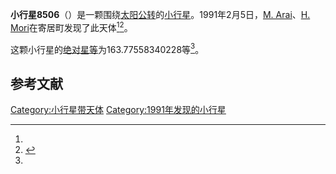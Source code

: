 {{Infobox planet
| bgcolour = #FFFFC0
| name = 8506
| symbol = 
| image = 
| caption = 
| discovery = yes
| discovery_ref = 
| discoverer = [[M._Arai|M. Arai]]、[[H._Mori|H. Mori]]
| discovery_site = [[寄居町|寄居町]] 
| discovered = 1991年2月5日
| designations = yes
| mp_name = 
| named_after = 
| alt_names = 1991 CN/ 1992 OW8
| mp_category = [[主带小行星|主带小行星]]
| orbit_ref = <ref name="a">[http://ssd.jpl.nasa.gov/sbdb.cgi?sstr=8506 8506] {{Wayback|url=http://ssd.jpl.nasa.gov/sbdb.cgi?sstr=8506 |date=20210717064120 }}，小行星數據庫瀏覽器（JPL Small-Body Database Browser）－[[美国国家航空航天局|美国国家航空航天局]]喷气推进实验室</ref>
| epoch = 2456400.5 (2013年4月18日更新)
| aphelion = {{convert|2.43933038800687|AU|km|3|abbr=on|lk=out}}
| perihelion = {{convert|2.107479961627644|AU|km|3|abbr=on}}
| semimajor = {{convert|2.273405174817257|AU|km|3|abbr=on}}
| eccentricity = 0.072985324
| period = 1252.026996 [[日|日]]<br />3.43[[儒略年|儒略年]]
| avg_speed = 
| inclination = 3.978345857391713
| asc_node = 1.208450933412384
| mean_anomaly = 
| arg_peri = 163.77558340228
| satellites = 
| physical_characteristics = yes
| dimensions = 
| mass = 
| density = 
| surface_grav = 
| escape_velocity = 
| sidereal_day = 
| axial_tilt = 
| pole_ecliptic_lat = 
| pole_ecliptic_lon = 
| albedo = 
| temperatures= 
| temp_name1 = 
| mean_temp_1 = 
| max_temp_1 = 
| temp_name2 = 
| max_temp_2 = 
| spectral_type = 
| abs_magnitude = 163.77558340228
}}

'''小行星8506'''（{{lang-en|8506}}）是一颗围绕[[太阳|太阳]][[公转|公转]]的[[小行星|小行星]]。1991年2月5日，[[M._Arai|M. Arai]]、[[H._Mori|H. Mori]]在寄居町发现了此天体<ref name="a" /><ref>{{cite news|title=小行星列表|url=http://cfa-www.harvard.edu/iau/lists/NumberedMPs.txt|accessdate=2013-07-08|newspaper=哈佛大学|archive-date=2008-05-17|archive-url=https://web.archive.org/web/20080517010638/http://cfa-www.harvard.edu/iau/lists/NumberedMPs.txt|dead-url=no}}</ref>。

这颗小行星的[[绝对星等|绝对星等]]为163.77558340228等<ref name="a" />。

==参考文献==
{{reflist}}
{{Minor Planet Number|[[小行星8505|小行星8505]]|[[小行星8507|小行星8507]]}}

{{小天体}}

[[Category:小行星带天体|Category:小行星带天体]]
[[Category:1991年发现的小行星|Category:1991年发现的小行星]]

{{asteroid-stub}}